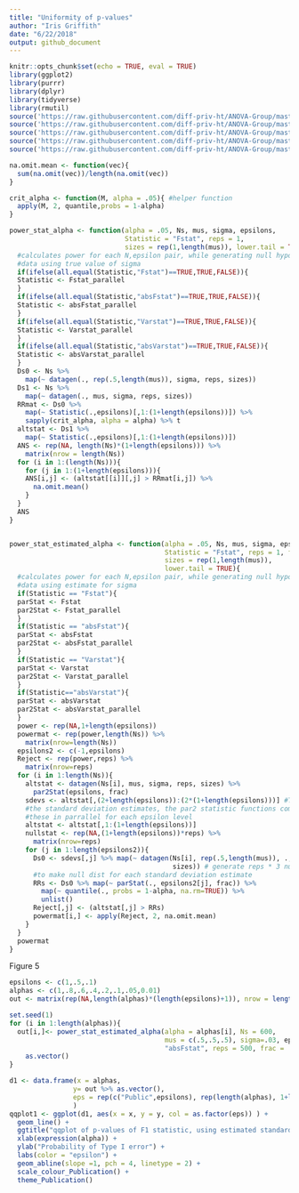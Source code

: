 ---
title: "Uniformity of p-values"
author: "Iris Griffith"
date: "6/22/2018"
output: github_document
---

```{r setup, include=FALSE}
knitr::opts_chunk$set(echo = TRUE, eval = TRUE)
library(ggplot2)
library(purrr)
library(dplyr)
library(tidyverse)
library(rmutil)
source('https://raw.githubusercontent.com/diff-priv-ht/ANOVA-Group/master/Code/R%20code/R/datagen.R?token=AeAa3YlvA4FuDWcBEb9zfFjtKAEktgOqks5bjh7iwA%3D%3D', echo=FALSE)
source('https://raw.githubusercontent.com/diff-priv-ht/ANOVA-Group/master/Code/R%20code/R/ggplot_theme.R?token=AeAa3Y14yJtVX39GdK5dfyZkEbs3M77Qks5bjh8qwA%3D%3D', echo=FALSE)
source('https://raw.githubusercontent.com/diff-priv-ht/ANOVA-Group/master/Code/R%20code/R/helpers.R?token=AeAa3b71_HFAGlkpAdQ3JYt6SoPat3TZks5bjh9NwA%3D%3D', echo=FALSE)
source('https://raw.githubusercontent.com/diff-priv-ht/ANOVA-Group/master/Code/R%20code/R/power_calc.R?token=AeAa3XDD7X9RgE7INdceLtzufMhKQLfTks5bjh9pwA%3D%3D', echo=FALSE)
source('https://raw.githubusercontent.com/diff-priv-ht/ANOVA-Group/master/Code/R%20code/R/stat_functions.R?token=AeAa3bvXCCClhPiibKASw6VCr8Ye4KVrks5bjh-AwA%3D%3D', echo=FALSE)
```

```{r}
na.omit.mean <- function(vec){
  sum(na.omit(vec))/length(na.omit(vec))
}

crit_alpha <- function(M, alpha = .05){ #helper function
  apply(M, 2, quantile,probs = 1-alpha)
}

power_stat_alpha <- function(alpha = .05, Ns, mus, sigma, epsilons,
                             Statistic = "Fstat", reps = 1,
                             sizes = rep(1,length(mus)), lower.tail = TRUE){
  #calculates power for each N,epsilon pair, while generating null hypothesis
  #data using true value of sigma
  if(ifelse(all.equal(Statistic,"Fstat")==TRUE,TRUE,FALSE)){
  Statistic <- Fstat_parallel
  }
  if(ifelse(all.equal(Statistic,"absFstat")==TRUE,TRUE,FALSE)){
  Statistic <- absFstat_parallel
  }
  if(ifelse(all.equal(Statistic,"Varstat")==TRUE,TRUE,FALSE)){
  Statistic <- Varstat_parallel
  }
  if(ifelse(all.equal(Statistic,"absVarstat")==TRUE,TRUE,FALSE)){
  Statistic <- absVarstat_parallel
  }
  Ds0 <- Ns %>%
    map(~ datagen(., rep(.5,length(mus)), sigma, reps, sizes))
  Ds1 <- Ns %>%
    map(~ datagen(., mus, sigma, reps, sizes)) 
  RRmat <- Ds0 %>% 
    map(~ Statistic(.,epsilons)[,1:(1+length(epsilons))]) %>%
    sapply(crit_alpha, alpha = alpha) %>% t
  altstat <- Ds1 %>%
    map(~ Statistic(.,epsilons)[,1:(1+length(epsilons))])
  ANS <- rep(NA, length(Ns)*(1+length(epsilons))) %>%
    matrix(nrow = length(Ns))
  for (i in 1:(length(Ns))){
    for (j in 1:(1+length(epsilons))){
    ANS[i,j] <- (altstat[[i]][,j] > RRmat[i,j]) %>%
      na.omit.mean()
    }
  }
  ANS
}


power_stat_estimated_alpha <- function(alpha = .05, Ns, mus, sigma, epsilons,
                                       Statistic = "Fstat", reps = 1, frac = .5,
                                       sizes = rep(1,length(mus)),
                                       lower.tail = TRUE){ 
  #calculates power for each N,epsilon pair, while generating null hypothesis
  #data using estimate for sigma
  if(Statistic == "Fstat"){
  parStat <- Fstat
  par2Stat <- Fstat_parallel
  }
  if(Statistic == "absFstat"){
  parStat <- absFstat
  par2Stat <- absFstat_parallel
  }
  if(Statistic == "Varstat"){
  parStat <- Varstat
  par2Stat <- Varstat_parallel
  }
  if(Statistic=="absVarstat"){
  parStat <- absVarstat
  par2Stat <- absVarstat_parallel
  }
  power <- rep(NA,1+length(epsilons))
  powermat <- rep(power,length(Ns)) %>%
    matrix(nrow=length(Ns))
  epsilons2 <- c(-1,epsilons)
  Reject <- rep(power,reps) %>%
    matrix(nrow=reps)
  for (i in 1:length(Ns)){
    altstat <- datagen(Ns[i], mus, sigma, reps, sizes) %>%
      par2Stat(epsilons, frac)
    sdevs <- altstat[,(2+length(epsilons)):(2*(1+length(epsilons)))] #These are
    #the standard deviation estimates, the par2 statistic functions compute
    #these in parrallel for each epsilon level
    altstat <- altstat[,1:(1+length(epsilons))]
    nullstat <- rep(NA,(1+length(epsilons))*reps) %>%
      matrix(nrow=reps)
    for (j in 1:length(epsilons2)){
      Ds0 <- sdevs[,j] %>% map(~ datagen(Ns[i], rep(.5,length(mus)), ., reps*3,
                                         sizes)) # generate reps * 3 null stats
      #to make null dist for each standard deviation estimate
      RRs <- Ds0 %>% map(~ parStat(., epsilons2[j], frac)) %>%
        map(~ quantile(., probs = 1-alpha, na.rm=TRUE)) %>%
        unlist()
      Reject[,j] <- (altstat[,j] > RRs)
      powermat[i,] <- apply(Reject, 2, na.omit.mean)
    }
  }
  powermat
}
```


Figure 5
```{r}
epsilons <- c(1,.5,.1)
alphas <- c(1,.8,.6,.4,.2,.1,.05,0.01)
out <- matrix(rep(NA,length(alphas)*(length(epsilons)+1)), nrow = length(alphas))

set.seed(1)
for (i in 1:length(alphas)){
  out[i,]<- power_stat_estimated_alpha(alpha = alphas[i], Ns = 600,
                                       mus = c(.5,.5,.5), sigma=.03, epsilons,
                                       "absFstat", reps = 500, frac = .5) %>%
    as.vector() 
}

d1 <- data.frame(x = alphas,
                y= out %>% as.vector(),
                eps = rep(c("Public",epsilons), rep(length(alphas), 1+length(epsilons)))
                )
qqplot1 <- ggplot(d1, aes(x = x, y = y, col = as.factor(eps)) ) +
  geom_line() +
  ggtitle("qqplot of p-values of F1 statistic, using estimated standard deviation") +
  xlab(expression(alpha)) +
  ylab("Probability of Type I error") +
  labs(color = "epsilon") +
  geom_abline(slope =1, pch = 4, linetype = 2) +
  scale_colour_Publication() +
  theme_Publication()
```
















